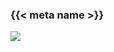 ### {{< meta name >}}

::: {.r-stack}
![](assets/img/banner-wide.png)
:::

::: footer
<!-- Remove footer from title page -->

:::
